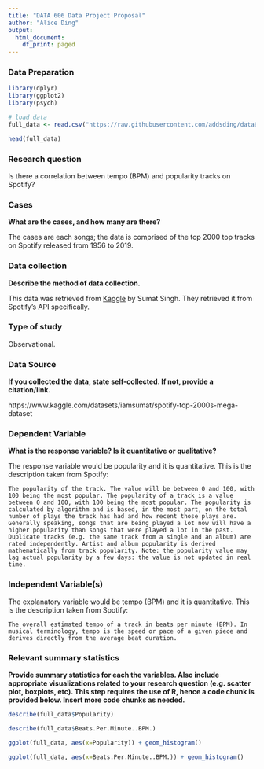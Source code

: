 ```yaml
---
title: "DATA 606 Data Project Proposal"
author: "Alice Ding"
output:
  html_document:
    df_print: paged
---
```


### Data Preparation

```r
library(dplyr)
library(ggplot2)
library(psych)

# load data
full_data <- read.csv("https://raw.githubusercontent.com/addsding/data606/main/project/Spotify-2000.csv")

head(full_data)
```


### Research question 

Is there a correlation between tempo (BPM) and popularity tracks on Spotify?

### Cases 

**What are the cases, and how many are there?**

The cases are each songs; the data is comprised of the top 2000 top tracks on Spotify released from 1956 to 2019.

### Data collection 

**Describe the method of data collection.**

This data was retrieved from [Kaggle](https://www.kaggle.com/datasets/iamsumat/spotify-top-2000s-mega-dataset) by Sumat Singh. They retrieved it from Spotify's API specifically.

### Type of study 

Observational.



### Data Source 

**If you collected the data, state self-collected. If not, provide a citation/link.**

https://www.kaggle.com/datasets/iamsumat/spotify-top-2000s-mega-dataset

### Dependent Variable

**What is the response variable? Is it quantitative or qualitative?**

The response variable would be popularity and it is quantitative. This is the description taken from Spotify:

```The popularity of the track. The value will be between 0 and 100, with 100 being the most popular. The popularity of a track is a value between 0 and 100, with 100 being the most popular. The popularity is calculated by algorithm and is based, in the most part, on the total number of plays the track has had and how recent those plays are. Generally speaking, songs that are being played a lot now will have a higher popularity than songs that were played a lot in the past. Duplicate tracks (e.g. the same track from a single and an album) are rated independently. Artist and album popularity is derived mathematically from track popularity. Note: the popularity value may lag actual popularity by a few days: the value is not updated in real time.```

### Independent Variable(s)

The explanatory variable would be tempo (BPM) and it is quantitative. This is the description taken from Spotify:

```The overall estimated tempo of a track in beats per minute (BPM). In musical terminology, tempo is the speed or pace of a given piece and derives directly from the average beat duration.```


### Relevant summary statistics 

**Provide summary statistics for each the variables. Also include appropriate visualizations related to your research question (e.g. scatter plot, boxplots, etc). This step requires the use of R, hence a code chunk is provided below. Insert more code chunks as needed.**

```r
describe(full_data$Popularity)
```


```r
describe(full_data$Beats.Per.Minute..BPM.)
```

```r
ggplot(full_data, aes(x=Popularity)) + geom_histogram()
```

```r
ggplot(full_data, aes(x=Beats.Per.Minute..BPM.)) + geom_histogram()
```